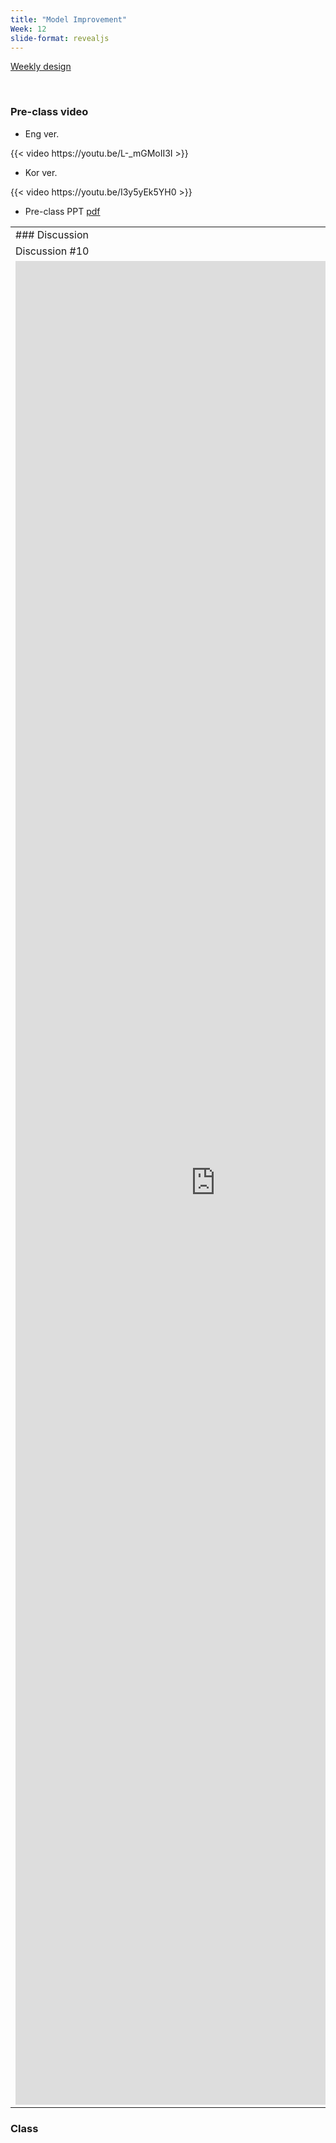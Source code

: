 ```yaml
---
title: "Model Improvement"
Week: 12
slide-format: revealjs
---
```


[Weekly design](https://cjleelab.netlify.app/teaching/ml101/weekly/)

<br>

### Pre-class video

- Eng ver.

{{< video https://youtu.be/L-_mGMoII3I >}}

- Kor ver.

{{< video https://youtu.be/I3y5yEk5YH0 >}}

- Pre-class PPT [pdf](content/ML_pre_11.pdf)


------------------------------------------------------------------------
### Discussion

Discussion #10 

<iframe src="https://docs.google.com/forms/d/e/1FAIpQLScmmosKUF9iLZAiJqZ-IDM-EcbBI2urfn_1ybc6vd-6xmgpdg/viewform?embedded=true" width="640" height="2950" frameborder="0" marginheight="0" marginwidth="0">Loading…</iframe>

------------------------------------------------------------------------

### Class
